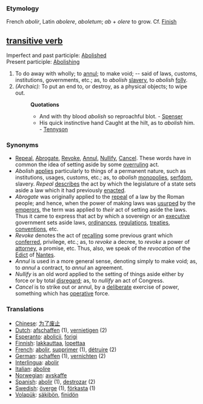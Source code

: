 ===Etymology===
French ''abolir'', Latin ''abolere'', ''aboletum''; ''ab'' + ''olere'' to grow. Cf. [[Finish]]

== [[transitive verb]] ==
Imperfect and past participle: [[Abolished]]<br>
Present participle: [[Abolishing]]
#To do away with wholly; to [[annul]]; to make void; -- said of laws, customs, institutions, governments, etc.; as, to ''abolish'' [[slavery]], to ''abolish'' [[folly]].
#''(Archaic):'' To put an end to, or destroy, as a physical objects; to wipe out. 
#:'''Quotations'''
#:*And with thy blood ''abolish'' so reproachful blot. - [[Spenser]]
#:*His quick instinctive hand Caught at the hilt, as to ''abolish'' him. - [[Tennyson]]

===Synonyms===
*[[Repeal]], [[Abrogate]], [[Revoke]], [[Annul]], [[Nullify]], [[Cancel]]. These words have in common the idea of setting aside by some [[overruling]] act.
*''Abolish'' [[applies]] particularly to things of a permanent nature, such as institutions, usages, customs, etc.; as, to ''abolish'' [[monopolies]], [[serfdom]], slavery. ''Repeal'' [[describes]] the act by which the legislature of a state sets aside a law which it had previously [[enacted]]. 
*''Abrogate'' was originally applied to the [[repeal]] of a law by the Roman people; and hence, when the power of making laws was [[usurped]] by the [[emperors]], the term was applied to ''their'' act of setting aside the laws. Thus it came to express that act by which a sovereign or an [[executive]] government sets aside laws, [[ordinances]], [[regulations]], [[treaties]], [[conventions]], etc. 
*''Revoke'' denotes the act of [[recalling]] some previous grant which [[conferred]], privilege, etc.; as, to ''revoke'' a decree, to ''revoke'' a power of [[attorney]], a promise, etc. Thus, also, we speak of the ''revocation'' of the [[Edict]] of [[Nantes]]. 
*''Annul'' is used in a more general sense, denoting simply to make void; as, to ''annul'' a contract, to ''annul'' an agreement. 
*''Nullify'' is an old word applied to the setting of things aside either by force or by total [[disregard]]; as, to ''nullify'' an act of Congress. 
*''Cancel'' is to strike out or annul, by a [[deliberate]] exercise of power, something which has [[operative]] force.

=== Translations ===
*[[Chinese]]: [[为了废止]]
*[[Dutch]]: [[afschaffen]] (1), [[vernietigen]] (2)
*[[Esperanto]]: [[abolicii]], [[forigi]]
*[[Finnish]]: [[lakkauttaa]], [[lopettaa]]
*[[French]]: [[abolir]], [[supprimer]] (1), [[détruire]] (2)
*[[German]]: [[schaffen]] (1), [[vernichten]] (2)
*[[Interlingua]]: [[abolir]]
*[[Italian]]: [[abolire]]
*[[Norwegian]]: [[avskaffe]]
*[[Spanish]]: [[abolir]] (1), [[destrozar]] (2)
*[[Swedish]]: [[överge]] (1), [[förkasta]] (1)
*[[Volapük]]: [[säkibön]], [[finidön]]